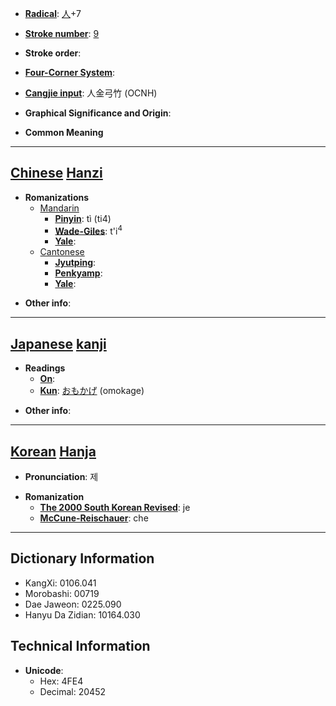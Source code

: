 * '''[[Wiktionary:Chinese radical index| Radical]]''': [[Wiktionary:Chinese radical index 人|人]]+7

* '''[[Wiktionary:Chinese total strokes index|Stroke number]]''': [[Wiktionary:Chinese total strokes index 9|9]]

* '''Stroke order''': 

* '''[[Wiktionary:Chinese four corner index|Four-Corner System]]''': 

* '''[[Wiktionary:Chinese Cangjie index|Cangjie input]]''': 人金弓竹 (OCNH)

* '''Graphical Significance and Origin''': 

* '''Common Meaning'''

----

== [[Chinese]] [[Hanzi]] ==

* '''Romanizations'''
** [[Mandarin]]
*** '''[[Pinyin]]''': tì (ti4)
*** '''[[Wade-Giles]]''': t'i<sup>4</sup>
*** '''[[Yale]]''': 
**[[Cantonese]]
***'''[[Jyutping]]''':
***'''[[Penkyamp]]''': 
***'''[[Yale]]''': 

* '''Other info''': 

----

== [[Japanese]] [[kanji]] ==

* '''Readings'''
** '''[[On]]''': 
** '''[[Kun]]''': [[おもかげ]] (omokage)

* '''Other info''':  

----

== [[Korean]] [[Hanja]] ==

* '''Pronunciation''': 제

* '''Romanization'''
** '''[[The 2000 South Korean Revised Romanization|The 2000 South Korean Revised]]''': je
** '''[[McCune-Reischauer]]''': che

----

== Dictionary Information ==

* KangXi: 0106.041
* Morobashi: 00719
* Dae Jaweon: 0225.090
* Hanyu Da Zidian: 10164.030

== Technical Information ==

* '''Unicode''':
** Hex: 4FE4
** Decimal: 20452